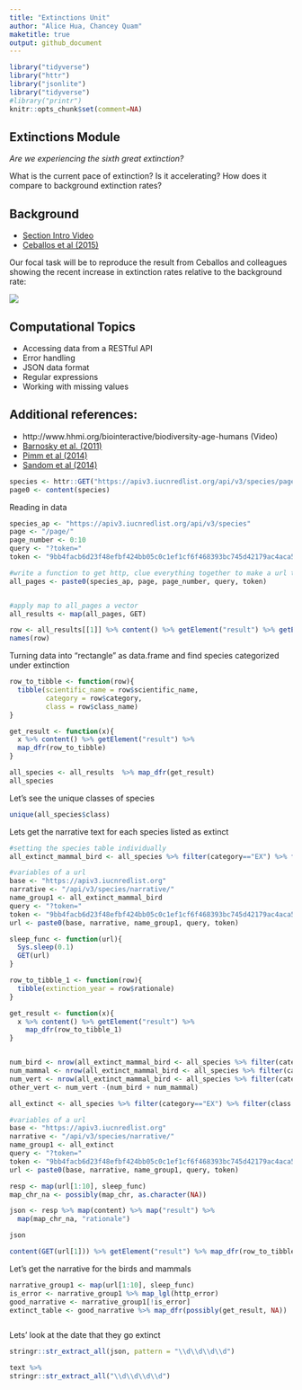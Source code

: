 ```yaml
---
title: "Extinctions Unit"
author: "Alice Hua, Chancey Quam"
maketitle: true
output: github_document
---
```




```r
library("tidyverse")
library("httr")
library("jsonlite")
library("tidyverse")
#library("printr")
knitr::opts_chunk$set(comment=NA)
```



## Extinctions Module

_Are we experiencing the sixth great extinction?_  

What is the current pace of extinction? Is it accelerating? How does it compare to background extinction rates?

## Background

- [Section Intro Video](https://youtu.be/QsH6ytm89GI)
- [Ceballos et al (2015)](http://doi.org/10.1126/sciadv.1400253)

Our focal task will be to reproduce the result from Ceballos and colleagues showing the recent increase in extinction rates relative to the background rate:

![](https://espm-157.carlboettiger.info/img/extinctions.jpg)


## Computational Topics

- Accessing data from a RESTful API
- Error handling
- JSON data format
- Regular expressions
- Working with missing values

## Additional references:

- http://www.hhmi.org/biointeractive/biodiversity-age-humans (Video)
- [Barnosky et al. (2011)](http://doi.org/10.1038/nature09678)
- [Pimm et al (2014)](http://doi.org/10.1126/science.1246752)
- [Sandom et al (2014)](http://dx.doi.org/10.1098/rspb.2013.3254)

```r
species <- httr::GET("https://apiv3.iucnredlist.org/api/v3/species/page/0?token=9bb4facb6d23f48efbf424bb05c0c1ef1cf6f468393bc745d42179ac4aca5fee")
page0 <- content(species)
```

Reading in data
```r
species_ap <- "https://apiv3.iucnredlist.org/api/v3/species"
page <- "/page/"
page_number <- 0:10
query <- "?token="
token <- "9bb4facb6d23f48efbf424bb05c0c1ef1cf6f468393bc745d42179ac4aca5fee"

#write a function to get http, clue everything together to make a url that iterates over the vector of page_number
all_pages <- paste0(species_ap, page, page_number, query, token)


#apply map to all_pages a vector
all_results <- map(all_pages, GET)
```

```r
row <- all_results[[1]] %>% content() %>% getElement("result") %>% getElement(1)
names(row)
```

Turning data into "rectangle"  as data.frame and find species categorized under extinction
```r
row_to_tibble <- function(row){
  tibble(scientific_name = row$scientific_name, 
         category = row$category, 
         class = row$class_name)
}

get_result <- function(x){
  x %>% content() %>% getElement("result") %>% 
  map_dfr(row_to_tibble)
}

all_species <- all_results  %>% map_dfr(get_result)
all_species
```

Let's see the unique classes of species
```r
unique(all_species$class)
```


Lets get the narrative text for each species listed as extinct
```r
#setting the species table individually
all_extinct_mammal_bird <- all_species %>% filter(category=="EX") %>% filter(class == "AVES") %>% pull(scientific_name)

#variables of a url
base <- "https://apiv3.iucnredlist.org"
narrative <- "/api/v3/species/narrative/"
name_group1 <- all_extinct_mammal_bird
query <- "?token="
token <- "9bb4facb6d23f48efbf424bb05c0c1ef1cf6f468393bc745d42179ac4aca5fee"
url <- paste0(base, narrative, name_group1, query, token)

sleep_func <- function(url){
  Sys.sleep(0.1)
  GET(url)
}

row_to_tibble_1 <- function(row){
  tibble(extinction_year = row$rationale)
}

get_result <- function(x){
  x %>% content() %>% getElement("result") %>%
    map_dfr(row_to_tibble_1)
}


num_bird <- nrow(all_extinct_mammal_bird <- all_species %>% filter(category=="EX") %>% filter(class == "AVES"))
num_mammal <- nrow(all_extinct_mammal_bird <- all_species %>% filter(category=="EX") %>% filter(class == "MAMMALIA"))
num_vert <- nrow(all_extinct_mammal_bird <- all_species %>% filter(category=="EX"))
other_vert <- num_vert -(num_bird + num_mammal)

```

```r
all_extinct <- all_species %>% filter(category=="EX") %>% filter(class == "AVES") %>% pull(scientific_name)

#variables of a url
base <- "https://apiv3.iucnredlist.org"
narrative <- "/api/v3/species/narrative/"
name_group1 <- all_extinct
query <- "?token="
token <- "9bb4facb6d23f48efbf424bb05c0c1ef1cf6f468393bc745d42179ac4aca5fee"
url <- paste0(base, narrative, name_group1, query, token)

resp <- map(url[1:10], sleep_func)
map_chr_na <- possibly(map_chr, as.character(NA))

json <- resp %>% map(content) %>% map("result") %>% 
  map(map_chr_na, "rationale")

json
```



```r
content(GET(url[1])) %>% getElement("result") %>% map_dfr(row_to_tibble_1)

```

Let's get the narrative for the birds and mammals
```r
narrative_group1 <- map(url[1:10], sleep_func)
is_error <- narrative_group1 %>% map_lgl(http_error)
good_narrative <- narrative_group1[!is_error]
extinct_table <- good_narrative %>% map_dfr(possibly(get_result, NA))

```
```r

```

Lets' look at the date that they go extinct
```r
stringr::str_extract_all(json, pattern = "\\d\\d\\d\\d")


```
```r
text %>% 
stringr::str_extract_all("\\d\\d\\d\\d")
```

